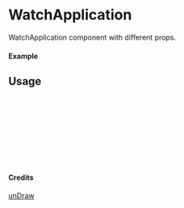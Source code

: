 
<Meta of={WatchApplication} title="unDraw/WatchApplication" />

# WatchApplication

WatchApplication component with different props.

#### Example

<Canvas of={WatchApplication.Primary} />

## Usage

```ts
import { WatchApplication } from "yadl-ui";

const Example = () => {
  return (
      <WatchApplication />
  );
};

export default Example;
```

#### Credits
[unDraw](https://undraw.co/illustrations)
